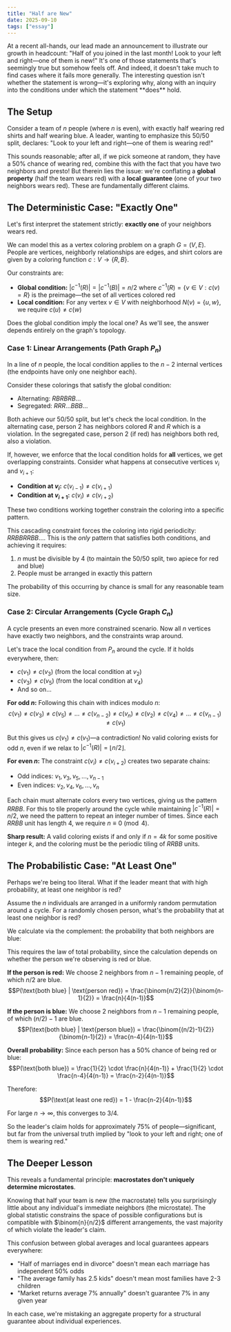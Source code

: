 ```yaml
---
title: "Half are New"
date: 2025-09-10
tags: ["essay"]
---
```



<AuthorNote>
At a recent all-hands, our lead made an announcement to illustrate our growth in headcount: "Half of you joined in the last month! Look to your left and right—one of them is new!" It's one of those statements that's seemingly true but somehow feels off. And indeed, it doesn't take much to find cases where it fails more generally. The interesting question isn't whether the statement is wrong—it's exploring why, along with an inquiry into the conditions under which the statement **does** hold.
</AuthorNote>

## The Setup

Consider a team of $n$ people (where $n$ is even), with exactly half wearing red shirts and half wearing blue. A leader, wanting to emphasize this 50/50 split, declares: "Look to your left and right—one of them is wearing red!"

This sounds reasonable; after all, if we pick someone at random, they have a 50% chance of wearing red, combine this with the fact that you have two neighbors and presto! But therein lies the issue: we're conflating a **global property** (half the team wears red) with a **local guarantee** (one of your two neighbors wears red). These are fundamentally different claims.

## The Deterministic Case: "Exactly One"

Let's first interpret the statement strictly: **exactly one** of your neighbors wears red.

We can model this as a vertex coloring problem on a graph $G = (V, E)$. People are vertices, neighborly relationships are edges, and shirt colors are given by a coloring function $c: V \rightarrow \{R, B\}$.

Our constraints are:
- **Global condition:** $|c^{-1}(R)| = |c^{-1}(B)| = n/2$ where $c^{-1}(R) = \{v \in V : c(v) = R\}$ is the preimage—the set of all vertices colored red
- **Local condition:** For any vertex $v \in V$ with neighborhood $N(v) = \{u, w\}$, we require $c(u) \neq c(w)$

Does the global condition imply the local one? As we'll see, the answer depends entirely on the graph's topology.

### Case 1: Linear Arrangements (Path Graph $P_n$)

In a line of $n$ people, the local condition applies to the $n-2$ internal vertices (the endpoints have only one neighbor each).

Consider these colorings that satisfy the global condition:
- Alternating: $RBRBRB...$
- Segregated: $RRR...BBB...$

Both achieve our 50/50 split, but let's check the local condition. In the alternating case, person 2 has neighbors colored $R$ and $R$ which is a violation. In the segregated case, person 2 (if red) has neighbors both red, also a violation.

If, however, we enforce that the local condition holds for **all** vertices, we get overlapping constraints. Consider what happens at consecutive vertices $v_i$ and $v_{i+1}$:
- **Condition at $v_i$:** $c(v_{i-1}) \neq c(v_{i+1})$
- **Condition at $v_{i+1}$:** $c(v_i) \neq c(v_{i+2})$

These two conditions working together constrain the coloring into a specific pattern.

This cascading constraint forces the coloring into rigid periodicity: $RRBBRRBB...$. This is the *only* pattern that satisfies both conditions, and achieving it requires:
1. $n$ must be divisible by 4 (to maintain the 50/50 split, two apiece for red and blue)
2. People must be arranged in exactly this pattern

The probability of this occurring by chance is small for any reasonable team size.

### Case 2: Circular Arrangements (Cycle Graph $C_n$)

A cycle presents an even more constrained scenario. Now all $n$ vertices have exactly two neighbors, and the constraints wrap around.

Let's trace the local condition from $P_n$ around the cycle. If it holds everywhere, then:
- $c(v_1) \neq c(v_3)$ (from the local condition at $v_2$)
- $c(v_3) \neq c(v_5)$ (from the local condition at $v_4$)
- And so on...

**For odd $n$:** Following this chain with indices modulo $n$:
$$c(v_1) \neq c(v_3) \neq c(v_5) \neq ... \neq c(v_{n-2}) \neq c(v_n) \neq c(v_2) \neq c(v_4) \neq ... \neq c(v_{n-1}) \neq c(v_1)$$

But this gives us $c(v_1) \neq c(v_1)$—a contradiction! No valid coloring exists for odd $n$, even if we relax to $|c^{-1}(R)| = \lfloor n/2 \rfloor$.

**For even $n$:** The constraint $c(v_i) \neq c(v_{i+2})$ creates two separate chains:
- Odd indices: $v_1, v_3, v_5, ..., v_{n-1}$
- Even indices: $v_2, v_4, v_6, ..., v_n$

Each chain must alternate colors every two vertices, giving us the pattern $RRBB$. For this to tile properly around the cycle while maintaining $|c^{-1}(R)| = n/2$, we need the pattern to repeat an integer number of times. Since each $RRBB$ unit has length 4, we require $n \equiv 0 \pmod{4}$.

**Sharp result:** A valid coloring exists if and only if $n = 4k$ for some positive integer $k$, and the coloring must be the periodic tiling of $RRBB$ units.

## The Probabilistic Case: "At Least One"

Perhaps we're being too literal. What if the leader meant that with high probability, at least one neighbor is red?

Assume the $n$ individuals are arranged in a uniformly random permutation around a cycle. For a randomly chosen person, what's the probability that at least one neighbor is red?

We calculate via the complement: the probability that both neighbors are blue:

This requires the law of total probability, since the calculation depends on whether the person we're observing is red or blue.

**If the person is red:** We choose 2 neighbors from $n-1$ remaining people, of which $n/2$ are blue.
$$P(\text{both blue} | \text{person red}) = \frac{\binom{n/2}{2}}{\binom{n-1}{2}} = \frac{n}{4(n-1)}$$

**If the person is blue:** We choose 2 neighbors from $n-1$ remaining people, of which $(n/2)-1$ are blue.
$$P(\text{both blue} | \text{person blue}) = \frac{\binom{(n/2)-1}{2}}{\binom{n-1}{2}} = \frac{n-4}{4(n-1)}$$

**Overall probability:** Since each person has a 50% chance of being red or blue:
$$P(\text{both blue}) = \frac{1}{2} \cdot \frac{n}{4(n-1)} + \frac{1}{2} \cdot \frac{n-4}{4(n-1)} = \frac{n-2}{4(n-1)}$$

Therefore:
$$P(\text{at least one red}) = 1 - \frac{n-2}{4(n-1)}$$

For large $n \rightarrow \infty$, this converges to $3/4$.

So the leader's claim holds for approximately 75% of people—significant, but far from the universal truth implied by "look to your left and right; one of them is wearing red."

## The Deeper Lesson

This reveals a fundamental principle: **macrostates don't uniquely determine microstates**.

Knowing that half your team is new (the macrostate) tells you surprisingly little about any individual's immediate neighbors (the microstate). The global statistic constrains the space of possible configurations but is compatible with $\binom{n}{n/2}$ different arrangements, the vast majority of which violate the leader's claim.

This confusion between global averages and local guarantees appears everywhere:
- "Half of marriages end in divorce" doesn't mean each marriage has independent 50% odds
- "The average family has 2.5 kids" doesn't mean most families have 2-3 children
- "Market returns average 7% annually" doesn't guarantee 7% in any given year

In each case, we're mistaking an aggregate property for a structural guarantee about individual experiences.
